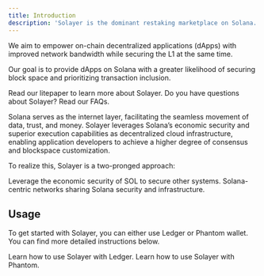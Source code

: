 ```yaml
---
title: Introduction
description: 'Solayer is the dominant restaking marketplace on Solana..'
---
```



We aim to empower on-chain decentralized applications (dApps) with improved network bandwidth while securing the L1 at the same time. 

Our goal is to provide dApps on Solana with a greater likelihood of securing block space and prioritizing transaction inclusion. 


<CardGroup cols={2}>
  <Card
    title="Litepaper"
    icon="file"
    href="https://github.com/solayer-labs/solayer-improvement-proposal/blob/main/solayer-litepaper-v0.pdf"
  >
    Read our litepaper to learn more about Solayer.
  </Card>
  <Card
    title="FAQs"
    href="/getting-started/faqs"
    icon="circle-question"
  >
    Do you have questions about Solayer? Read our FAQs.
  </Card>
</CardGroup>


Solana serves as the internet layer, facilitating the seamless movement of data, trust, and money. Solayer leverages Solana’s economic security and superior execution capabilities as decentralized cloud infrastructure, enabling application developers to achieve a higher degree of consensus and blockspace customization.

To realize this, Solayer is a two-pronged approach: 


<CardGroup cols={2}>
  <Card
    title="Restaking"
    icon="coins"
  >
    ‌Leverage the economic security of SOL to secure other systems.
  </Card>
  <Card
    title="Shared Validator Network"
    icon="circle-nodes"
  >
    Solana-centric networks sharing Solana security and infrastructure.
  </Card>
</CardGroup>


## Usage

To get started with Solayer, you can either use Ledger or Phantom wallet. You can find more detailed instructions below. 

<CardGroup cols={2}>
  <Card
    title="Ledger"
    icon="usb-drive"
    href="/getting-started/using/ledger"
  >
    Learn how to use Solayer with Ledger.
  </Card>
  <Card
    title="Phantom"
    icon="wallet"
    href="/getting-started/using/phantom"
  >
    Learn how to use Solayer with Phantom.
  </Card>
</CardGroup>